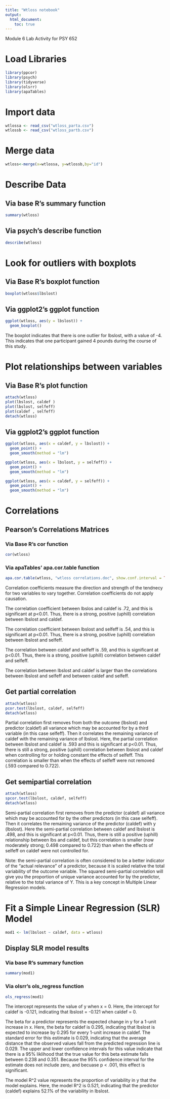 ```yaml
---
title: "Wtloss notebook"
output:
  html_document:
    toc: true
---
```

Module 6 Lab Activity for PSY 652

# Load Libraries
```r
library(ppcor)
library(psych)
library(tidyverse)
library(olsrr)
library(apaTables)
```

# Import data
```r
wtlossa <- read_csv("wtloss_parta.csv")
wtlossb <- read_csv("wtloss_partb.csv")
```

# Merge data
```r
wtloss<-merge(x=wtlossa, y=wtlossb,by="id")
```


# Describe Data
## Via base R's summary function
```r
summary(wtloss)
```

## Via psych's describe function
```r
describe(wtloss)
```

# Look for outliers with boxplots
## Via Base R's boxplot function
```r
boxplot(wtloss$lbslost)
```

## Via ggplot2's ggplot function
```r
ggplot(wtloss, aes(y = lbslost)) +
  geom_boxplot()
```

The boxplot indicates that there is one outlier for lbslost, with a value of -4. This indicates that one participant gained 4 pounds during the course of this study.

# Plot relationships between variables
## Via Base R's plot function
```r
attach(wtloss)
plot(lbslost, caldef )
plot(lbslost, selfeff)
plot(caldef , selfeff)
detach(wtloss)
```

## Via ggplot2's ggplot function
```r
ggplot(wtloss, aes(x = caldef, y = lbslost)) +
  geom_point() +
  geom_smooth(method = "lm")

ggplot(wtloss, aes(x = lbslost, y = selfeff)) +
  geom_point() +
  geom_smooth(method = "lm")

ggplot(wtloss, aes(x = caldef, y = selfeff)) +
  geom_point() +
  geom_smooth(method = "lm")
```

# Correlations
## Pearson's Correlations Matrices
### Via Base R's cor function
```r
cor(wtloss)
```


### Via apaTables' apa.cor.table function
```r
apa.cor.table(wtloss, "wtloss correlations.doc", show.conf.interval = TRUE)
```

Correlation coefficients measure the direction and strength of the tendnecy for two variables to vary together. Correlation coefficients do not apply causation.

The correlation coefficient between lbslos and caldef is .72, and this is significant at p<0.01. Thus, there is a strong, positive (uphill) correlation between lbslost and caldef.

The correlation coefficient between lbslost and selfeff is .54, and this is significant at p<0.01. Thus, there is a strong, positive (uphill) correlation between lbslost and selfeff. 

The correlation between caldef and selfeff is .59, and this is significant at p<0.01. Thus, there is a strong, positive (uphill) correlation between caldef and selfeff.

The correlation between lbslost and caldef is larger than the correlations between lbslost and selfeff and between caldef and selfeff.


## Get partial correlation
```r
attach(wtloss)
pcor.test(lbslost, caldef, selfeff)
detach(wtloss)
```

Partial correlation first removes from both the outcome (lbslost) and predictor (caldef) all variance which may be accounted for by a third variable (in this case selfeff). Then it correlates the remaining variance of caldef with the remaining variance of lbslost. Here, the partial correlation between lbslost and caldef is .593 and this is significant at p<0.01. Thus, there is still a strong, positive (uphill) correlation between lbslost and caldef when controlling for or holding constant the effects of selfeff. This correlation is smaller than when the effects of selfeff were not removed (.593 compared to 0.722).

## Get semipartial correlation
```r
attach(wtloss)
spcor.test(lbslost, caldef, selfeff)
detach(wtloss)
```

Semi-partial correlation first removes from the predictor (caldef) all variance which may be accounted for by the other predictors (in this case selfeff). Then it correlates the remaining variance of the predictor (caldef) with y (lbslost). Here the semi-partial correlation between caldef and lbslost is .498, and this is significant at p<0.01. Thus, there is still a positive (uphill) relationship between lbs and caldef, but this correlation is smaller (now moderately strong; 0.498 compared to 0.722) than when the effects of selfeff on caldef were not controlled for.

Note: the semi-partial correlation is often considered to be a better indicator of the "actual relevance" of a predictor, because it is scaled relative the total variability of the outcome variable. The squared semi-partial correlation will give you the proportion of unique variance accounted for by the predictor, relative to the total variance of Y. This is a key concept in Multiple Linear Regression models.

# Fit a Simple Linear Regression (SLR) Model
```r
mod1 <- lm(lbslost ~ caldef, data = wtloss)
```

## Display SLR model results
### Via base R's summary function
```r
summary(mod1)
```


### Via olsrr's ols_regress function
```r
ols_regress(mod1)
```

The intercept represents the value of y when x = 0. Here, the intercept for caldef is -0.121, indicating that lbslost = -0.121 when caldef = 0.

The beta for a predictor represents the expected change in y for a 1-unit increase in x. Here, the beta for caldef is 0.295, indicating that lbslost is expected to increase by 0.295 for every 1-unit increase in caldef. The standard error for this estimate is 0.029, indicating that the average distance that the observed values fall from the predicted regression line is 0.029. The upper and lower confidence intervals for this value indicate that there is a 95% liklihood that the true value for this beta estimate falls between 0.238 and 0.351. Because the 95% confidence interval for the estimate does not include zero, and becuase p < .001, this effect is significant.

The model R^2 value represents the proportion of variability in y that the model explains. 
Here, the model R^2 is 0.521, indicating that the predictor (caldef) explains 52.1% of the variability in lbslost.

